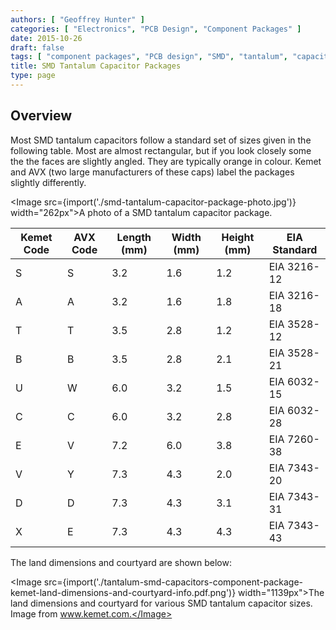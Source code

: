 ```yaml
---
authors: [ "Geoffrey Hunter" ]
categories: [ "Electronics", "PCB Design", "Component Packages" ]
date: 2015-10-26
draft: false
tags: [ "component packages", "PCB design", "SMD", "tantalum", "capacitor", "Kemet", "AVX", "EIA" ]
title: SMD Tantalum Capacitor Packages
type: page
---
```



## Overview

Most SMD tantalum capacitors follow a standard set of sizes given in the following table. Most are almost rectangular, but if you look closely some the the faces are slightly angled. They are typically orange in colour. Kemet and AVX (two large manufacturers of these caps) label the packages slightly differently.

<Image src={import('./smd-tantalum-capacitor-package-photo.jpg')} width="262px">A photo of a SMD tantalum capacitor package.</Image>

<table>
  <thead>
    <tr>
      <th>Kemet Code</th>
      <th>AVX Code</th>
      <th>Length (mm)</th>
      <th>Width (mm)</th>
      <th>Height (mm)</th>
      <th>EIA Standard</th>
    </tr>
  </thead>
  <tbody>
  <tr >
<td >S</td>
<td >S</td>
<td >3.2</td>
<td >1.6</td>
<td >1.2</td>
<td >EIA 3216-12</td>
</tr><tr >
<td >A</td>
<td >A</td>
<td >3.2</td>
<td >1.6</td>
<td >1.8</td>
<td >EIA 3216-18</td>
</tr><tr >
<td >T</td>
<td >T</td>
<td >3.5</td>
<td >2.8</td>
<td >1.2</td>
<td >EIA 3528-12</td>
</tr><tr >
<td >B</td>
<td >B</td>
<td >3.5</td>
<td >2.8</td>
<td >2.1</td>
<td >EIA 3528-21</td>
</tr><tr >
<td >U</td>
<td >W</td>
<td >6.0</td>
<td >3.2</td>
<td >1.5</td>
<td >EIA 6032-15</td>
</tr><tr >
<td >C</td>
<td >C</td>
<td >6.0</td>
<td >3.2</td>
<td >2.8</td>
<td >EIA 6032-28</td>
</tr><tr >
<td >E</td>
<td >V</td>
<td >7.2</td>
<td >6.0</td>
<td >3.8</td>
<td >EIA 7260-38</td>
</tr><tr >
<td >V</td>
<td >Y</td>
<td >7.3</td>
<td >4.3</td>
<td >2.0</td>
<td >EIA 7343-20</td>
</tr><tr >
<td >D</td>
<td >D</td>
<td >7.3</td>
<td >4.3</td>
<td >3.1</td>
<td >EIA 7343-31</td>
</tr><tr >
<td >X</td>
<td >E</td>
<td >7.3</td>
<td >4.3</td>
<td >4.3</td>
<td >EIA 7343-43</td>
</tr>
</tbody>
</table>

The land dimensions and courtyard are shown below:

<Image src={import('./tantalum-smd-capacitors-component-package-kemet-land-dimensions-and-courtyard-info.pdf.png')} width="1139px">The land dimensions and courtyard for various SMD tantalum capacitor sizes. Image from www.kemet.com.</Image>
